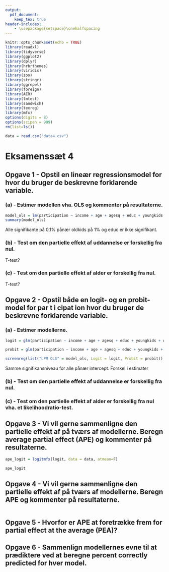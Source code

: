 ```yaml
---
output: 
  pdf_document:
    keep_tex: true
header-includes:
    - \usepackage{setspace}\onehalfspacing
---
```


```r
knitr::opts_chunk$set(echo = TRUE)
library(readxl)
library(tidyverse)
library(ggplot2)
library(dplyr)
library(hrbrthemes)
library(viridis)
library(zoo)
library(stringr)
library(ggrepel)
library(foreign)
library(AER)
library(lmtest)
library(sandwich)
library(texreg)
library(mfx)
options(digits = 8)
options(scipen = 999)
rm(list=ls())
```

```r
data = read.csv("data4.csv")
```


# Eksamenssæt 4

## Opgave 1 - Opstil en lineær regressionsmodel for \textit{participation} hvor du bruger de beskrevne forklarende variable.

### (a) - Estimer modellen vha. OLS og kommenter på resultaterne.
```r
model_ols = lm(participation ~ income + age + agesq + educ + youngkids + oldkids + foreign, data = data)
summary(model_ols)
```
Alle signifikante på 0,1\% pånær oldkids på 1\% og educ er ikke signifikant. 

### (b) - Test om den partielle effekt af uddannelse er forskellig fra nul.
T-test? 

### (c) - Test om den partielle effekt af alder er forskellig fra nul.
T-test?

## Opgave 2 - Opstil både en logit- og en probit-model for par t i cipat ion hvor du bruger de beskrevne forklarende variable.

### (a) - Estimer modellerne.
```r
logit = glm(participation ~ income + age + agesq + educ + youngkids + oldkids + foreign, family = binomial(link = "logit"),data = data)
```

```r
probit = glm(participation ~ income + age + agesq + educ + youngkids + oldkids + foreign, family = binomial(link = "probit"),data = data)
```

```r
screenreg(list("LPM OLS" = model_ols, Logit = logit, Probit = probit))
```
Samme signifikansniveau for alle pånær intercept. Forskel i estimater

### (b) - Test om den partielle effekt af uddannelse er forskellig fra nul.
### (c) - Test om den partielle effekt af alder er forskellig fra nul vha. et likelihoodratio-test.

## Opgave 3 - Vi vil gerne sammenligne den partielle effekt af \textit{income} på tværs af modellerne. Beregn average partial effect (APE) og kommenter på resultaterne.
```r
ape_logit = logitmfx(logit, data = data, atmean=F)

ape_logit
```


## Opgave 4 - Vi vil gerne sammenligne den partielle effekt af \textit{foreign} på tværs af modellerne. Beregn APE og kommenter på resultaterne.
```r
```


## Opgave 5 - Hvorfor er APE at foretrække frem for partial effect at the average (PEA)?

## Opgave 6 - Sammenlign modellernes evne til at prædiktere ved at beregne percent correctly predicted for hver model.

